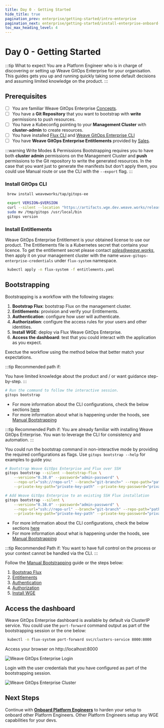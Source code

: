 ```yaml
---
title: Day 0 - Getting Started
hide_title: true
pagination_prev: enterprise/getting-started/intro-enterprise
pagination_next: enterprise/getting-started/install-enterprise-onboard-platform-engineers
toc_max_heading_level: 4
---
```




# Day 0 - Getting Started <TierLabel tiers="Enterprise" />

:::tip What to expect
You are a Platform Engineer who is in charge of discovering or setting up Weave GitOps Enterprise for your organisation.
This guides gets you up and running quickly taking some default decisions and assuming limited knowledge on the product.
:::

## Prerequisites

- [ ] You are familiar Weave GitOps Enterprise [Concepts](/docs/references/concepts/).
- [ ] You have a **Git Repository** that you want to bootstrap with **write** permissions to push resources.
- [ ] You have a Kubeconfig pointing to your **Management Cluster** with **cluster-admin** to create resources.
- [ ] You have installed [Flux CLI](https://fluxcd.io/flux/installation/#install-the-flux-cli) and [Weave GitOps Enterprise CLI](#install-weave-gitops-enterprise-cli)
- [ ] You have **Weave GitOps Enterprise Entitlements** provided by [Sales](/help-and-support/).

:::warning Write Modes & Permissions
Bootstrapping requires you to have both **cluster admin** permissions on the Management Cluster and **push** permissions
to the Git repository to write the generated resources. In the case that you want just to generate the manifests but don't apply them,
you could use Manual route or use the CLI with the `--export` flag.
:::

### Install GitOps CLI
   <Tabs groupId="weave-gitops-cli" default="homebrew">
   <TabItem value="homebrew" label="Homebrew">

   ```bash
    brew install weaveworks/tap/gitops-ee
   ```

   </TabItem>
   <TabItem value="curl" label="curl">

   ```bash
    export VERSION=$VERSION
    curl --silent --location "https://artifacts.wge.dev.weave.works/releases/bin/${VERSION}/gitops-$(uname)-$(uname -m).tar.gz" | tar xz -C /tmp
    sudo mv /tmp/gitops /usr/local/bin
    gitops version
   ```

   </TabItem>
   </Tabs>

### Install Entitlements

Weave GitOps Enterprise Entitlement is your obtained license to use our product. The Entitlements file is a Kubernetes secret that contains your licence.
To get the entitlement secret please contact *sales@weave.works*, then apply it on your management cluster with the name `weave-gitops-enterprise-credentials` under `flux-system` namespace.

```bash
 kubectl apply -n flux-system -f entitlements.yaml
```
## Bootstrapping

Bootstrapping is a workflow with the following stages:

1. **Bootstrap Flux**: bootstrap Flux on the management cluster.
2. **Entitlements**: provision and verify your Entitlements.
3. **Authentication**: configure how user will authenticate.
4. **Authorization**: configure the access rules for your users and other identities.
5. **Install WGE**: deploy via Flux Weave GitOps Enterprise.
6. **Access the dashboard**: test that you could interact with the application as you expect.

Exectue the workflow using the method below that better match your expectations.

<Tabs groupId="flux bootstrap" default>
<TabItem value="CLI Interactive" label="CLI Interactive">

:::tip Recommended path if:

You have limited knowledge about the product and / or want guidance step-by-step.
:::

 ```bash
 # Run the command to follow the interactive session.
 gitops bootstrap
 ```
- For more information about the CLI configurations, check the below sections [here](#cli-configurations)
- For more information about what is happening under the hoods, see [Manual Bootstrapping](../install-enterprise-getting-started-manual)
    
<AlphaWarning/>
</TabItem>
<TabItem value="CLI Non Interactive" label="CLI Non Interactive">

:::tip Recommended Path if:
You are already familiar with installing Weave GitOps Enterprise. You wan to leverage the CLI for consistency and automation.
:::

You could run the bootstrap command in non-interactive mode by providing the required configurations as flags. Use `gitops bootstrap --help` for examples to guide you:

```bash
# Bootstrap Weave GitOps Enterprise and Flux over SSH
gitops bootstrap --silent --bootstrap-flux \
    --version="0.38.0" --password="admin-password" \
    --repo-url="ssh://repo-url" --branch="git-branch>" --repo-path="path-management-cluster"  \
    --private-key-path="private-key-path" --private-key-password="private-key-password"

# Add Weave GitOps Enterprise to an existing SSH Flux installation
gitops bootstrap --silent \
    --version="0.38.0" --password="admin-password" \
    --repo-url="ssh://repo-url" --branch="git-branch" --repo-path="path-management-cluster"  \
    --private-key-path="private-key-path" --private-key-password="private-key-password"
```

- For more information about the CLI configurations, check the below sections [here](#cli-configurations)
- For more information about what is happening under the hoods, see [Manual Bootstrapping](../install-enterprise-getting-started-manual)

<AlphaWarning/>

</TabItem>
<TabItem value="Manual" label="Manual">

:::tip Recommended Path if:
You want to have full control on the process or your context cannot be handled via the CLI.
:::

Follow the [Manual Bootstrapping](../install-enterprise-getting-started-manual) guide or the steps below:

1. [Bootstrap Flux](../install-enterprise-getting-started-manual#bootstrap-flux)
2. [Entitlements](../install-enterprise-getting-started-manual#entitlements)
3. [Authentication](../install-enterprise-getting-started-manual#authentication)
4. [Authorization](../install-enterprise-getting-started-manual#authorization)
5. [Install WGE](../install-enterprise-getting-started-manual#install-wge)


</TabItem>
</Tabs>

## Access the dashboard

Weave GitOps Enterprise dashboard is available by default via ClusterIP service. You could use the `port-forward` command
output as part of the bootstrapping session or the one below:

```bash
 kubectl -n flux-system port-forward svc/clusters-service 8000:8000
```
Access your browser on http://localhost:8000

![Weave GitOps Enterprise Login](./imgs/wge-login-ui.png)

Login with the user credentials that you have configured as part of the bootstrapping session.

![Weave GitOps Enterprise Cluster](./imgs/wge-clusters-ui.png)

## Next Steps

Continue with [**Onboard Platform Engineers**](../install-enterprise-onboard-platform-engineers) to harden your setup to onboard other Platform Engineers.
Other Platform Engineers setup any WGE capabilities for your devs.

